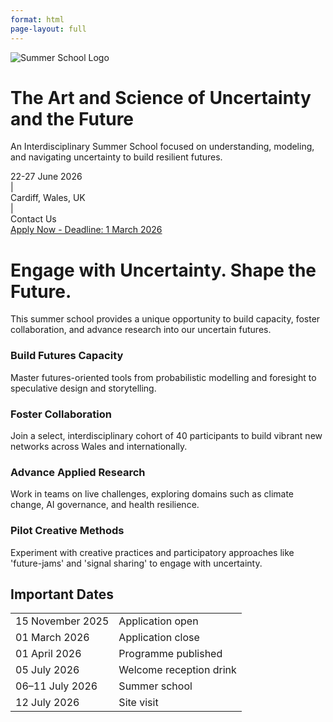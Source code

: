 ```yaml
---
format: html
page-layout: full 
---
```


```{=html}

<!-- HERO CARD Landing banner-->

<link rel="stylesheet" href="https://cdnjs.cloudflare.com/ajax/libs/font-awesome/6.4.0/css/all.min.css">

<div class="hero-split">
  <div class="hero-left">
    <img src="images/summer_school_logo.svg" alt="Summer School Logo" class="hero-logo">
  </div>
  <div class="hero-right">
    <h1> </h1>
    <h1>The Art and Science of Uncertainty and the Future</h1>
    <p class="subtitle">An Interdisciplinary Summer School focused on understanding, modeling, and navigating uncertainty to build resilient futures.</p>
    
    <div class="hero-details-grid">
        <div class="hero-detail-item">
            <i class="fas fa-calendar-alt"></i> 22-27 June 2026 
        </div>
        <div class="hero-detail-separator"> | </div>
        <div class="hero-detail-item">
            <i class="fas fa-map-marker-alt"></i> Cardiff, Wales, UK
        </div>
        <div class="hero-detail-separator"> | </div>
        <div class="hero-detail-item">
            <a href="mailto:halgamuwehewagehr@cardiff.ac.uk" style="color: inherit; text-decoration: none;"> <!-- ADD YOUR EMAIL --><i class="fas fa-envelope"></i> Contact Us
            </a>
        </div>
    </div>
    <a href="https://forms.gle/VChKXLDcmK4aAKmQA" class="btn-custom btn-primary"> <!-- ADD YOUR APPLICATION LINK --><i class="fas fa-external-link-alt"></i> Apply Now - Deadline: 1 March 2026
    </a>
  </div>
</div>
```


```{=html}
<!-- About page-->

<div class="page-container">

    <!-- Section Header from image -->
    <div class="section-header">
        <h1>Engage with Uncertainty. Shape the Future.</h1>
        <p>This summer school provides a unique opportunity to build capacity, foster collaboration, and advance research into our uncertain futures.</p>
    </div>

    <!-- Grid for the four info cards -->
    <div class="grid-container">

        <!-- Card 1 -->
        <div class="info-card">
            <h3>Build Futures Capacity</h3>
            <p>Master futures-oriented tools from probabilistic modelling and foresight to speculative design and storytelling.</p>
        </div>

        <!-- Card 2 -->
        <div class="info-card">
            <h3>Foster Collaboration</h3>
            <p>Join a select, interdisciplinary cohort of 40 participants to build vibrant new networks across Wales and internationally.</p>
        </div>

        <!-- Card 3 -->
        <div class="info-card">
            <h3>Advance Applied Research</h3>
            <p>Work in teams on live challenges, exploring domains such as climate change, AI governance, and health resilience.</p>
        </div>
        
        <!-- Card 4 -->
        <div class="info-card">
            <h3>Pilot Creative Methods</h3>
            <p>Experiment with creative practices and participatory approaches like 'future-jams' and 'signal sharing' to engage with uncertainty.</p>
        </div>

    </div> <!-- End grid-container -->

</div>

```


```{=html}
<!-- MAIN CONTENT AREA -->
<div class="page-container">

    <!-- NEW KEY DATES SECTION -->
    <div class="content-card">
        <h2>Important Dates</h2>
        <table class="key-dates-table"> <!-- Changed to table -->
            <tbody>
                <tr>
                    <td class="date">15 November 2025</td>
                    <td class="event">Application open</td>
                </tr>
                <tr>
                    <td class="date">01 March 2026</td>
                    <td class="event">Application close</td>
                </tr>
                <tr>
                    <td class="date">01 April 2026</td>
                    <td class="event">Programme published</td>
                </tr>
                <tr>
                    <td class="date">05 July 2026</td>
                    <td class="event">Welcome reception drink</td>
                </tr>
                <tr>
                    <td class="date">06–11 July 2026</td>
                    <td class="event">Summer school</td>
                </tr>
                <tr>
                    <td class="date">12 July 2026</td>
                    <td class="event">Site visit</td>
                </tr>
            </tbody>
        </table> <!-- End of table -->
    </div>
    
</div>
```
